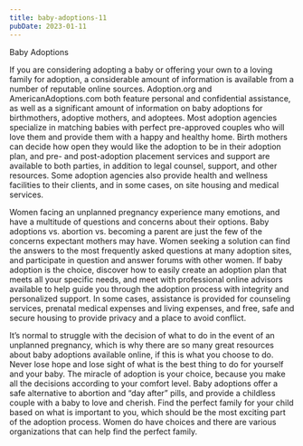 ```yaml
---
title: baby-adoptions-11
pubDate: 2023-01-11
---
```


Baby Adoptions

If you are considering adopting a baby or offering your own to a loving family for adoption, a considerable amount of information is available from a number of reputable online sources. Adoption.org and AmericanAdoptions.com both feature personal and confidential assistance, as well as a significant amount of information on baby adoptions for birthmothers, adoptive mothers, and adoptees. Most adoption agencies specialize in matching babies with perfect pre-approved couples who will love them and provide them with a happy and healthy home. Birth mothers can decide how open they would like the adoption to be in their adoption plan, and pre- and post-adoption placement services and support are available to both parties, in addition to legal counsel, support, and other resources. Some adoption agencies also provide health and wellness facilities to their clients, and in some cases, on site housing and medical services.     

Women facing an unplanned pregnancy experience many emotions, and have a multitude of questions and concerns about their options. Baby adoptions vs. abortion vs. becoming a parent are just the few of the concerns expectant mothers may have. Women seeking a solution can find the answers to the most frequently asked questions at many adoption sites, and participate in question and answer forums with other women. If baby adoption is the choice, discover how to easily create an adoption plan that meets all your specific needs, and meet with professional online advisors available to help guide you through the adoption process with integrity and personalized support. In some cases, assistance is provided for counseling services, prenatal medical expenses and living expenses, and free, safe and secure housing to provide privacy and a place to avoid conflict.  

It’s normal to struggle with the decision of what to do in the event of an unplanned pregnancy, which is why there are so many great resources about baby adoptions available online, if this is what you choose to do. Never lose hope and lose sight of what is the best thing to do for yourself and your baby. The miracle of adoption is your choice, because you make all the decisions according to your comfort level. Baby adoptions offer a safe alternative to abortion and “day after” pills, and provide a childless couple with a baby to love and cherish. Find the perfect family for your child based on what is important to you, which should be the most exciting part of the adoption process. Women do have choices and there are various organizations that can help find the perfect family.